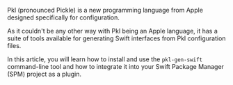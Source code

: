 ---
---

Pkl (pronounced Pickle) is a new programming language from Apple designed specifically for configuration.

As it couldn't be any other way with Pkl being an Apple language, it has a suite of tools available for generating Swift interfaces from Pkl configuration files. 

In this article, you will learn how to install and use the `pkl-gen-swift` command-line tool and how to integrate it into your Swift Package Manager (SPM) project as a plugin.